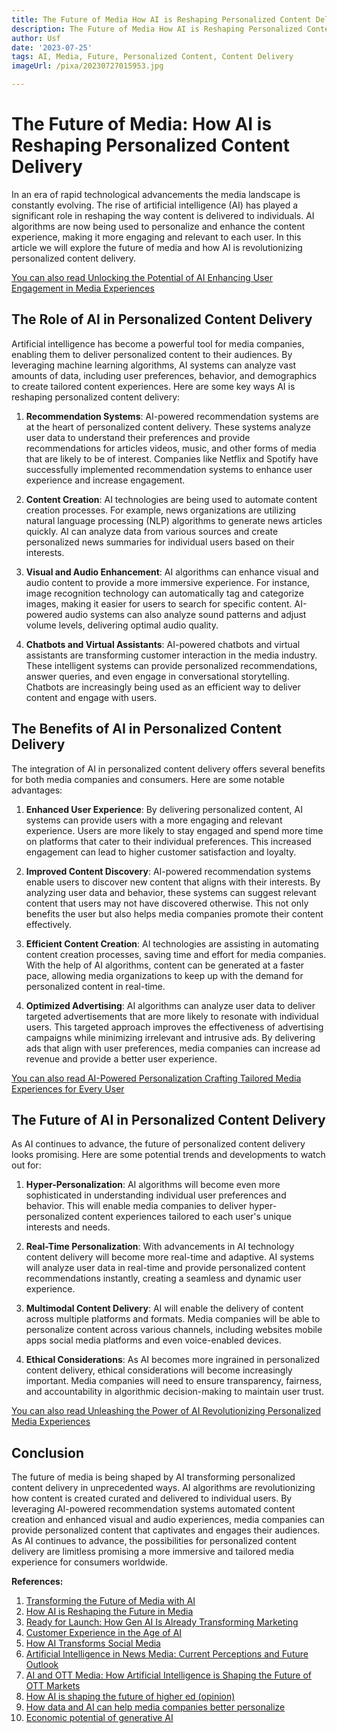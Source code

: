 ```yaml
---
title: The Future of Media How AI is Reshaping Personalized Content Delivery
description: The Future of Media How AI is Reshaping Personalized Content Delivery
author: Usf
date: '2023-07-25'
tags: AI, Media, Future, Personalized Content, Content Delivery
imageUrl: /pixa/20230727015953.jpg

---
```

# The Future of  Media: How AI is Reshaping Personalized Content Delivery

In an era of rapid technological advancements the media landscape is constantly evolving. The  rise of artificial intelligence (AI) has played a significant role in reshaping the way content is delivered to individuals. AI algorithms are now  being used to personalize and enhance the content experience, making it more engaging and relevant to each user. In this article we will explore the future of  media  and how AI is revolutionizing personalized content delivery.

[You can also read Unlocking the Potential of AI Enhancing User Engagement in Media Experiences](Unlocking%20the%20Potential%20of%20AI%20Enhancing%20User%20Engagement%20in%20Media%20Experiences)


## The Role of AI in Personalized Content Delivery

Artificial intelligence has become a powerful tool for media companies, enabling them to deliver personalized content to  their audiences. By leveraging machine learning algorithms, AI systems can analyze vast amounts of data, including user preferences, behavior, and demographics to create tailored content experiences. Here are  some key  ways AI is reshaping personalized  content delivery:

1. **Recommendation Systems**: AI-powered recommendation systems are at the heart of personalized content delivery. These systems analyze user data to understand their preferences and provide recommendations  for articles videos, music, and other forms of media that are likely to  be of interest. Companies like Netflix and Spotify have successfully implemented recommendation systems to enhance user experience  and increase engagement.

2. **Content Creation**: AI technologies are  being used to automate content creation processes.  For example, news organizations  are utilizing natural language processing (NLP) algorithms to generate news articles quickly. AI can  analyze data from various sources and create personalized news summaries for  individual users based on their interests.

3. **Visual and Audio Enhancement**: AI algorithms can enhance visual and audio  content to provide a more immersive experience. For instance, image  recognition technology can automatically tag and categorize images, making it easier for users to search  for specific content. AI-powered  audio systems can also analyze sound patterns and adjust volume levels, delivering optimal audio quality.

4.  **Chatbots and Virtual Assistants**: AI-powered  chatbots and virtual assistants are transforming customer interaction in the media industry. These intelligent systems can provide  personalized recommendations, answer queries, and even engage in conversational storytelling. Chatbots are  increasingly being used  as an efficient  way to deliver content and engage with users.

## The  Benefits of AI in Personalized Content Delivery

The integration of AI in  personalized  content delivery offers several  benefits for both media companies and consumers. Here are some  notable advantages:

1. **Enhanced  User Experience**:  By delivering personalized content, AI systems can provide users with a more engaging and relevant experience. Users are more likely  to stay engaged and spend more time on platforms that cater to their individual preferences. This increased engagement  can  lead to higher customer satisfaction and loyalty.

2. **Improved Content Discovery**:  AI-powered recommendation systems enable users to  discover new content that aligns with their interests. By analyzing user data and behavior, these systems can suggest relevant content that users may not have discovered otherwise. This not only benefits the user but also helps media companies promote their content effectively.

3. **Efficient Content Creation**: AI technologies are assisting in automating content creation processes, saving time  and effort for media  companies. With the help  of  AI algorithms, content can be generated at a faster pace,  allowing media organizations to  keep up with  the  demand for personalized  content in real-time.

4. **Optimized Advertising**: AI algorithms can  analyze user data to  deliver targeted advertisements that are more  likely  to resonate with individual  users. This targeted approach improves the effectiveness of advertising campaigns while minimizing irrelevant  and intrusive ads. By delivering ads that align with  user preferences, media companies can increase ad revenue and  provide a better user experience.

[You can also read AI-Powered Personalization Crafting  Tailored Media Experiences for  Every  User](AI-Powered%20Personalization%20Crafting%20Tailored%20Media%20Experiences%20for%20Every%20User)


## The Future  of AI in Personalized  Content Delivery

As AI continues to advance, the future of personalized content delivery looks promising. Here are some potential trends and developments to watch out for:

1. **Hyper-Personalization**: AI algorithms will become even  more sophisticated in understanding individual user preferences and behavior. This will enable media companies to deliver hyper-personalized content experiences tailored to each user's  unique interests and  needs.

2. **Real-Time Personalization**: With advancements in AI  technology content delivery will become more real-time and adaptive.  AI systems will analyze user data in real-time and provide personalized content recommendations instantly, creating  a seamless  and dynamic user experience.

3. **Multimodal Content Delivery**: AI will enable the delivery of content across multiple platforms and  formats. Media companies will  be able to personalize content  across various channels, including websites mobile apps social media platforms  and even voice-enabled devices.

4.  **Ethical Considerations**: As AI becomes more ingrained in personalized  content delivery, ethical considerations will become increasingly  important. Media companies  will need to ensure transparency, fairness, and  accountability in algorithmic decision-making to  maintain user trust.

[You can also read Unleashing the Power of AI  Revolutionizing Personalized Media Experiences](Unleashing%20the%20Power%20of%20AI%20Revolutionizing%20Personalized%20Media%20Experiences)


## Conclusion

The future of media is being  shaped by AI transforming personalized content delivery in unprecedented ways. AI algorithms are revolutionizing how content  is created curated and delivered to individual users.  By leveraging  AI-powered recommendation systems  automated content creation and enhanced visual and audio experiences,  media companies  can provide personalized content that captivates and engages their audiences. As AI continues to advance, the  possibilities for personalized content delivery  are limitless promising  a more immersive and tailored media experience for consumers worldwide.

**References:**

1. [Transforming the Future of Media with  AI](https://www.veritone.com/blog/transforming-the-future-of-media-with-ai/)
2. [How AI is  Reshaping the Future in Media](https://www.linkedin.com/pulse/how-ai-reshaping-future-media-index-media-uae)
3. [Ready for Launch: How Gen AI Is Already Transforming  Marketing](https://www.bain.com/insights/ready-for-launch-how-gen-ai-is-already-transforming-marketing/)
4. [Customer Experience in the Age of AI](https://hbr.org/2022/03/customer-experience-in-the-age-of-ai)
5. [How  AI Transforms Social Media](https://www.forbes.com/sites/forbestechcouncil/2023/03/16/how-ai-transforms-social-media/?sh=4525c8971f30)
6. [Artificial Intelligence in  News Media: Current Perceptions and Future Outlook](https://www.mdpi.com/2673-5172/3/1/2)
7. [AI and OTT Media: How Artificial Intelligence is Shaping the Future of OTT Markets](https://www.ltts.com/blog/AI-shaping-future-of-OTT-markets)
8. [How AI is shaping the future of higher ed  (opinion)](https://www.insidehighered.com/views/2023/03/22/how-ai-shaping-future-higher-ed-opinion)
9. [How data and AI can help media companies better personalize](https://cloud.google.com/blog/products/media-entertainment/how-data-and-ai-can-help-media-companies-better-personalize)
10. [Economic potential of generative AI](https://www.mckinsey.com/capabilities/mckinsey-digital/our-insights/the-economic-potential-of-generative-ai-the-next-productivity-frontier)